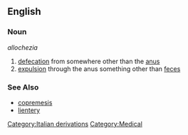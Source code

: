 ==English==

===Noun===
''allochezia''

# [[defecation]] from somewhere other than the [[anus]]
# [[expulsion]] through the anus something other than [[feces]]

===See Also===
* [[copremesis]]
* [[lientery]]

[[Category:Italian derivations]]
[[Category:Medical]]